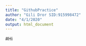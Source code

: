 ```yaml
---
title: "GithubPractice"
author: "Gili Dror SID:915998472"
date: "4/1/2020"
output: html_document
---
```


#Hi